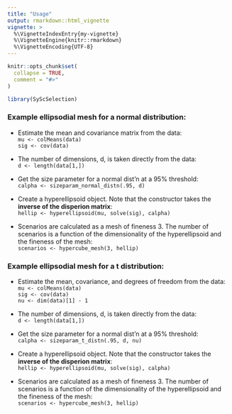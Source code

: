 ```yaml
---
title: "Usage"
output: rmarkdown::html_vignette
vignette: >
  %\VignetteIndexEntry{my-vignette}
  %\VignetteEngine{knitr::rmarkdown}
  %\VignetteEncoding{UTF-8}
---
```


```r
knitr::opts_chunk$set(
  collapse = TRUE,
  comment = "#>"
)
```

```r
library(SyScSelection)
```

### Example ellipsodial mesh for a normal distribution:
- Estimate the mean and covariance matrix from the data:<br />
```mu <- colMeans(data)```<br />
```sig <- cov(data)```

- The number of dimensions, d, is taken directly from the data:<br />
```d <- length(data[1,])```

- Get the size parameter for a normal dist’n at a 95% threshold:<br />
```calpha <- sizeparam_normal_distn(.95, d)```

- Create a hyperellipsoid object. Note that the constructor takes the **inverse of the disperion matrix**:<br />
```hellip <- hyperellipsoid(mu, solve(sig), calpha)```

- Scenarios are calculated as a mesh of fineness 3. The number of scenarios is a function of the dimensionality of the hyperellipsoid and the fineness of the mesh:<br />
```scenarios <- hypercube_mesh(3, hellip)```

### Example ellipsodial mesh for a t distribution:
- Estimate the mean, covariance, and degrees of freedom from the data:<br />
```mu <- colMeans(data)```<br />
```sig <- cov(data)```<br />
```nu <- dim(data)[1] - 1```

- The number of dimensions, d, is taken directly from the data:<br />
```d <- length(data[1,])```

- Get the size parameter for a normal dist’n at a 95% threshold:<br />
```calpha <- sizeparam_t_distn(.95, d, nu)```

- Create a hyperellipsoid object. Note that the constructor takes the **inverse of the disperion matrix**:<br />
```hellip <- hyperellipsoid(mu, solve(sig), calpha)```

- Scenarios are calculated as a mesh of fineness 3. The number of scenarios is a function of the dimensionality of the hyperellipsoid and the fineness of the mesh:<br />
```scenarios <- hypercube_mesh(3, hellip)```



